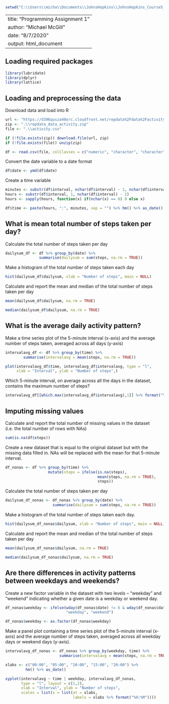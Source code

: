``` r

setwd("C:\\Users\\micha\\Documents\\JohnsHopkins\\JohnsHopkins_Course5_ReproducibleResearch\\Week 2\\RepData_PeerAssessment1")

```

---
title: "Programming Assignment 1"
author: "Michael McGill"
date: "8/7/2020"
output: html_document
---

## Loading required packages
  
``` r

library(lubridate)
library(dplyr)
library(lattice)

```

## Loading and preprocessing the data
  
Download data and load into R

``` r

url <- "https://d396qusza40orc.cloudfront.net/repdata%2Fdata%2Factivity.zip"
zip <- ".\\repdata_data_activity.zip"
file <- ".\\activity.csv"

if (!file.exists(zip)) download.file(url, zip)
if (!file.exists(file)) unzip(zip)

df <- read.csv(file, colClasses = c("numeric", "character", "character"))

```

Convert the date variable to a date format

``` r

df$date <- ymd(df$date)

```

Create a time variable

``` r

minutes <- substr(df$interval, nchar(df$interval) - 1, nchar(df$interval))
hours <- substr(df$interval, 1, nchar(df$interval) - 2)
hours <- sapply(hours, function(x) if(nchar(x) == 0) 0 else x)

df$time <- paste(hours, ":", minutes, sep = "") %>% hm() %>% as_date()

```

## What is mean total number of steps taken per day?
  
Calculate the total number of steps taken per day

``` r

dailysum_df <- df %>% group_by(date) %>% 
               summarise(dailysum = sum(steps, na.rm = TRUE))

```
  
Make a histogram of the total number of steps taken each day

``` r

hist(dailysum_df$dailysum, xlab = "Number of steps", main = NULL)

```

Calculate and report the mean and median of the total number of steps taken per day

``` r

mean(dailysum_df$dailysum, na.rm = TRUE)


```

``` r

median(dailysum_df$dailysum, na.rm = TRUE)

```

## What is the average daily activity pattern?
  
Make a time series plot of the 5-minute interval (x-axis) and the average number
of steps taken, averaged across all days (y-axis)

``` r

intervalavg_df <- df %>% group_by(time) %>%
        summarise(intervalavg = mean(steps, na.rm = TRUE))

plot(intervalavg_df$time, intervalavg_df$intervalavg, type = "l",
     xlab = "Interval", ylab = "Number of steps",)

```
  
Which 5-minute interval, on average across all the days in the dataset,
contains the maximum number of steps?

``` r

intervalavg_df[[which.max(intervalavg_df$intervalavg),1]] %>% format("%H:%M")

```

## Imputing missing values

Calculate and report the total number of missing values in the dataset
(i.e. the total number of rows with NAs)

``` r

sum(is.na(df$steps))

```
Create a new dataset that is equal to the original dataset but with the
missing data filled in. NAs will be replaced with the mean for that 5-minute
interval.

``` r

df_nonas <- df %>% group_by(time) %>%
                   mutate(steps = ifelse(is.na(steps),
                                         mean(steps, na.rm = TRUE),
                                         steps))

```

Calculate the total number of steps taken per day

``` r

dailysum_df_nonas <- df_nonas %>% group_by(date) %>% 
                     summarise(dailysum = sum(steps, na.rm = TRUE))

```

Make a histogram of the total number of steps taken each day.

``` r

hist(dailysum_df_nonas$dailysum, xlab = "Number of steps", main = NULL)

```

Calculate and report the mean and median of the total number of steps taken per day

``` r

mean(dailysum_df_nonas$dailysum, na.rm = TRUE)


```

``` r

median(dailysum_df_nonas$dailysum, na.rm = TRUE)

```

## Are there differences in activity patterns between weekdays and weekends?

Create a new factor variable in the dataset with two levels 
– “weekday” and “weekend” indicating whether a given date is a
weekday or weekend day.

``` r

df_nonas$weekday <- ifelse(wday(df_nonas$date) != 6 & wday(df_nonas$date) != 7,
                           "weekday", "weekend")

df_nonas$weekday <- as.factor(df_nonas$weekday)

```

Make a panel plot containing a time series plot of the 5-minute interval
(x-axis) and the average number of steps taken, averaged across all weekday days
or weekend days (y-axis).

``` r

intervalavg_df_nonas <- df_nonas %>% group_by(weekday, time) %>%
                        summarise(intervalavg = mean(steps, na.rm = TRUE))

xlabs <- c("00:00", "05:00", "10:00", "15:00", "20:00") %>%
         hm() %>% as_date()

xyplot(intervalavg ~ time | weekday, intervalavg_df_nonas, 
       type = "l", layout = c(1,2),
       xlab = "Interval", ylab = "Number of steps",
       scales = list(x = list(at = xlabs,
                              labels = xlabs %>% format("%H:%M"))))

```